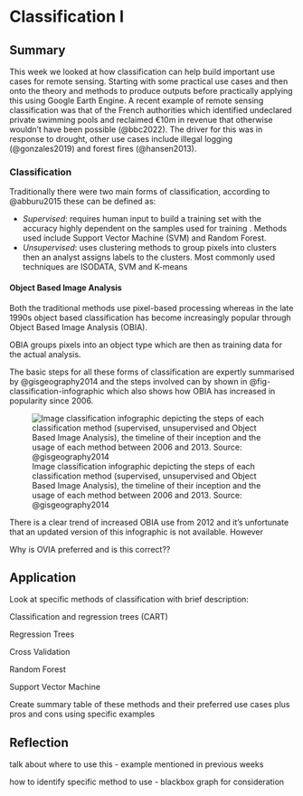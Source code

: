 # Classification I

## Summary {#sec-6-summary}

This week we looked at how classification can help build important use cases for remote sensing. Starting with some practical use cases and then onto the theory and methods to produce outputs before practically applying this using Google Earth Engine. A recent example of remote sensing classification was that of the French authorities which identified undeclared private swimming pools and reclaimed €10m in revenue that otherwise wouldn't have been possible (@bbc2022). The driver for this was in response to drought, other use cases include illegal logging (@gonzales2019) and forest fires (@hansen2013).

### Classification

Traditionally there were two main forms of classification, according to @abburu2015 these can be defined as:

-   *Supervised*: requires human input to build a training set with the accuracy highly dependent on the samples used for training . Methods used include Support Vector Machine (SVM) and Random Forest.
-   *Unsupervised*: uses clustering methods to group pixels into clusters then an analyst assigns labels to the clusters. Most commonly used techniques are ISODATA, SVM and K-means

#### Object Based Image Analysis

Both the traditional methods use pixel-based processing whereas in the late 1990s object based classification has become increasingly popular through Object Based Image Analysis (OBIA).

OBIA groups pixels into an object type which are then as training data for the actual analysis.

The basic steps for all these forms of classification are expertly summarised by @gisgeography2014 and the steps involved can by shown in @fig-classification-infographic which also shows how OBIA has increased in popularity since 2006.

![Image classification infographic depicting the steps of each classification method (supervised, unsupervised and Object Based Image Analysis), the timeline of their inception and the usage of each method between 2006 and 2013. Source: @gisgeography2014](images/image-classification-infographic.png){#fig-classification-infographic fig-align="center"}

There is a clear trend of increased OBIA use from 2012 and it's unfortunate that an updated version of this infographic is not available. However

Why is OVIA preferred and is this correct??

## Application {#sec-6-application}

Look at specific methods of classification with brief description:

Classification and regression trees (CART)

Regression Trees

Cross Validation

Random Forest

Support Vector Machine

Create summary table of these methods and their preferred use cases plus pros and cons using specific examples

## Reflection {#sec-6-reflection}

talk about where to use this - example mentioned in previous weeks

how to identify specific method to use - blackbox graph for consideration
